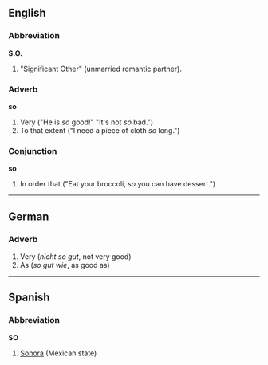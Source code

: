 ==English==

===Abbreviation===
'''S.O.'''

# "Significant Other" (unmarried romantic partner).

===Adverb===
'''so'''

# Very ("He is ''so'' good!"  "It's not ''so'' bad.")
# To that extent ("I need a piece of cloth ''so'' long.")

===Conjunction===
'''so'''

# In order that ("Eat your broccoli, ''so'' you can have dessert.")

----
==German==
===Adverb===

# Very (''nicht so gut'', not very good)
# As (''so gut wie'', as good as)

----
==Spanish==
===Abbreviation===
'''SO'''

#[[Sonora]] (Mexican state)